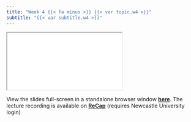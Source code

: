 ```yaml
---
title: "Week 4 {{< fa minus >}} {{< var topic.w4 >}}"
subtitle: "{{< var subtitle.w4 >}}"
---
```


:::{.column-page-right}

```{=html}
<iframe class="slide-deck" src="../../{{< var slides.w4 >}}"></iframe>
```

View the slides full-screen in a standalone browser window [**here**]({{< var slides.w4 >}}){target="_blank"}. The lecture recording is available on [**ReCap**](https://campus.recap.ncl.ac.uk/Panopto/Pages/Sessions/List.aspx#folderID=%22699937e9-4554-40ed-8e00-af8d00092271%22){target="_blank"} (requires Newcastle University login)
:::
